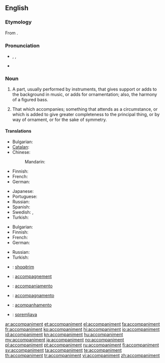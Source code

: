==English==

===Etymology===
From {{etyl|fr}} {{term|lang=fr|accompagnement}}.

===Pronunciation===
* {{enPR|ə-kŭmʹpə-nē-mənt}}, {{IPA|/əˈkʌmpənimənt/}}, {{X-SAMPA|/@"kVmp@nim@nt/}}
* {{audio|En-us-accompaniment.ogg|Audio (US)}}

===Noun===
{{en-noun}}

# {{music}} A part, usually performed by instruments, that gives support or adds to the background in music, or adds for ornamentation; also, the harmony of a figured bass.
# That which accompanies; something that attends as a circumstance, or which is added to give greater completeness to the principal thing, or by way of ornament, or for the sake of symmetry.

====Translations====
{{trans-top|music: that which gives support or adds to the background}}
* Bulgarian: {{t|bg|съпровод}}
* [[Catalan]]: {{t-|ca|segona|f}}
* Chinese:
*: Mandarin: {{t|zh|伴奏|tr=bànzòu|sc=Hani}}
* Finnish: {{t|fi|säestys}}
* French: {{t|fr|accompagnement|m}}
* German: {{t-|de|Begleitung|f}}
{{trans-mid}}
* Japanese: {{t|ja|伴奏|tr=ばんそう, bansō|sc=Jpan}}
* Portuguese: {{t|pt|acompanhamento|m}}
* Russian: {{t|ru|аккомпанемент|m|tr=akkompanemént|sc=Cyrl}}
* Spanish: {{t|es|acompañamiento|m}}
* Swedish: {{t+|sv|ackompanjemang}},  {{t+|sv|komp|n}}
* Turkish: {{t|tr|eşlik}}
{{trans-bottom}}

{{trans-top|that which accompanies}}
* Bulgarian: {{t|bg|съпровод}}
* Finnish: {{t|fi|lisuke}}
* French: {{t|fr|accompagnement|m}}
* German: {{t-|de|Begleitung|f}}
{{trans-mid}}
* Russian: {{t|ru|сопровождение|n|tr=soprovoždénije|sc=Cyrl}}
* Turkish: {{t|tr|eşlik}}
{{trans-bottom}}

{{checktrans-top}}
* {{ttbc|sq}}: [[shoqërim]]
* {{ttbc|fr}}: [[accompagnement]]
* {{ttbc|ia}}: [[accompaniamento]]
{{trans-mid}}
* {{ttbc|it}}: [[accompagnamento]]
* {{ttbc|pt}}: [[acompanhamento]]
* {{ttbc|sl}}: [[spremljava]] {{f}}
{{trans-bottom}}

[[ar:accompaniment]]
[[et:accompaniment]]
[[el:accompaniment]]
[[fa:accompaniment]]
[[fr:accompaniment]]
[[ko:accompaniment]]
[[hi:accompaniment]]
[[io:accompaniment]]
[[id:accompaniment]]
[[kn:accompaniment]]
[[hu:accompaniment]]
[[my:accompaniment]]
[[ja:accompaniment]]
[[no:accompaniment]]
[[pl:accompaniment]]
[[pt:accompaniment]]
[[ru:accompaniment]]
[[fi:accompaniment]]
[[sv:accompaniment]]
[[ta:accompaniment]]
[[te:accompaniment]]
[[th:accompaniment]]
[[tr:accompaniment]]
[[vi:accompaniment]]
[[zh:accompaniment]]